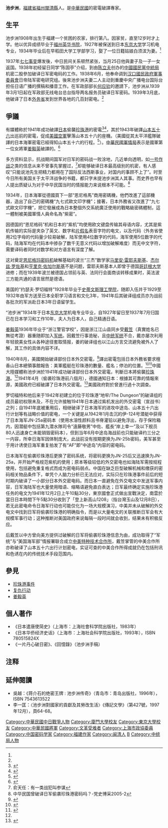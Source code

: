 '''池步洲'''{{BD|1908年|2月18日|2003年|2月4日|catIdx=Chi池}}，[[福建省|福建省]][[福州|福州]][[閩清縣|閩清縣]]人。是[[中華民國|中華民國]]的密電破譯專家。

==生平==
池步洲1908年出生于福建一个贫困的农家，排行第八。因家贫，直至12岁时才上学。他以优异成绩毕业于[[福州英华书院|福州英华书院]]，1927年被保送到日本[[东京大学|东京大学]]学习机电专业，1934年毕业后在早稻田大学工学部学习，娶了一位日籍姑娘白须滨为妻。<ref name="吴越"/>

1937年[[七七事变|七七事变]]爆发後，中日民间关系顿然紧张，当月25日他與妻子及一子一女返国。1938年初经留日同学“陈固亭”介绍，到由[[陈立夫|陈立夫]]创办的[[中國國民黨中央執行委員會調查統計局|中國國民黨中統局]]机密二股參加破译日军密电码的工作。1938年6月，他奉命调到[[汉口|汉口]][[國民政府軍事委員會|國民政府軍事委員會]]日帝陆军密电研究组。後來池步洲夫妻二人主动到重慶中央广播电台国际台担任日语广播的撰稿和播音工作。在军政部部长[[何应钦|何应钦]]的邀請下，池步洲从1939年3月1日起在军政部无线电台总台指导两名报务员破译日军密码。1939年3月底，他破译了日本[[日本外務省|外务省]]发到世界各地的几百封密电。<ref name="吴越"/>

==爭議==
有媒體称於1941年成功破譯[[日本|日本]]偷襲[[珍珠港|珍珠港]]的密電<ref name="吴越">{{cite news | url=http://news.ifeng.com/history/zhongguoxiandaishi/detail_2012_07/30/16402376_0.shtml | title=池步洲抗战破译日军密码 镇反中成罪行被逮捕判刑 | date=2012年7月30日 | work=文史天地 | author=吴越 | publisher=[[凤凰网|凤凰网]] | accessdate=2014年2月10日 | archive-date=2019年6月11日 | archive-url=https://web.archive.org/web/20190611155533/http://news.ifeng.com/history/zhongguoxiandaishi/detail_2012_07/30/16402376_0.shtml | dead-url=no }}</ref><ref>{{cite news | url=http://news.xinhuanet.com/theory/2010-05/17/c_12108859.htm | title=池步洲破译偷袭珍珠港密电及其它 | date=2010年5月17日 | work=[[北京日报|北京日报]] | publisher=[[新华网|新华网]] | accessdate=2014年2月10日 | archive-date=2016年12月27日 | archive-url=https://web.archive.org/web/20161227003122/http://news.xinhuanet.com/theory/2010-05/17/c_12108859.htm | dead-url=no }}</ref>，其於1943年破譯[[山本五十六|山本五十六]]出巡前的密電，促成[[美國空軍|美國空軍]]擊落山本五十六的座機。（美國從其太平洋艦隊破譯的日本海軍密電已經得知山本五十六的行程。<ref>{{Cite web | url=http://www.newyorker.com/magazine/2010/03/22/after-stevens | title=After Stevens | publisher=New Yorker | access-date=2016-12-13 | archive-date=2021-03-14 | archive-url=https://web.archive.org/web/20210314182603/https://www.newyorker.com/magazine/2010/03/22/after-stevens | dead-url=no }}{{en}}</ref>）。[[中華民國軍情局|中華民國軍情局]]表示是國軍第一位女將軍[[姜毅英|姜毅英]]破譯的。<ref>{{Cite news | url=http://news.ltn.com.tw/news/politics/breakingnews/1244729 | title=是誰破譯日襲珍珠港？ 我與中各執一詞 | date=2015-03-02 | newspaper=自由時報 | accessdate=2016-12-13 | archive-date=2019-06-11 | archive-url=https://web.archive.org/web/20190611202142/https://news.ltn.com.tw/news/politics/breakingnews/1244729 | dead-url=no }}</ref>

多方资料显示，抗战期间国军对日军的密码战一败涂地，几近单向透明，如[[一号作战|一号作战]]之类的信息从来不曾事先掌握过，<ref>俞天任：有一类战犯叫参谋</ref>却能够破译日本最高级别的机密，有人感叹“只能说池先生把精力都用在了国际反法西斯事业，对国内的事顾不上了”。时至今日所有美国关于太平洋战争的书籍，都只字未提池步洲其人其事。而史界也早有人提出质疑认为对于中华民国当时的情报能力来说根本不可能。<ref>中华民国曾破译日军偷袭珍珠港密码吗？-党史博采2005-2</ref>


1934年，日本海軍從德國買下一部“恩尼格馬”商用密碼機，他們改進了這部機器，造出了自己的密碼機“九七式歐文印字機”；接著，日本外務省又改進了“九七式歐文印字機”，把它發展成為日本整個外交系統廣泛使用的戰略級密碼體制，這一體制被美國軍情人員命名為“紫密”。

因德国的“恩尼格码”机和日本的“紫机”均使用欧文键盘传输其母语内容，尤其是紫机传输的实际是夹杂了英文、数字和[[片假名|片假名]]表音字符的电文，以及代码（外务省使用2位字母的代码量少较易破解，陆军使用4位数字的代码，海军使用5位数字的代码，陆海军均在代码本中掺杂了数千无意义代码以增加破解难度）而无中文字符，需要译码者同时对数学和对方语言有深度了解。

这对奠定[[恩尼格玛密码机|恩尼格玛密码机]]破解基础的波兰“三杰”数学家[[马里安·雷耶夫斯基|马里安·雷耶夫斯基]]、[[杰尔兹·罗佐基|杰尔兹·罗佐基]]和[[亨里克·佐加尔斯基|亨里克·佐加尔斯基]]不是问题，雷耶夫斯基本人即曾于德国[[哥廷根大学|哥廷根大学]]进修；而在1939年波兰被德国占领前与英、法同行会面商谈转移成果时，英法波三方能共通的语言居然是德语。

美国的“约瑟夫·罗切福特”1928年毕业于[[史蒂文斯理工學院|史蒂文斯理工學院]]，随即入伍并于1929至1932年由军方送至日本全职学习语言和文化3年，1941年后其破译组成员亦为战前各批次的军派赴日本3年日语留学生。

“池步洲”1934年于日本[[东京大学|东京大学]]机电专业毕业，自1927年留日至1937年7月归国已在日本学习和工作10年，夫人为日本人，自己精通日语。

[[姜毅英|姜毅英]]1936年毕业于“浙江警官学校”，因是浙江江山县同乡受[[戴笠|戴笠]]（真實姓名已無從考證）器重随即加入[[军统|军统]]。因戴笠行事诡秘，且[[中统|中统]][[军统|军统]]不合，戴亦屡次利用年轻貌美女性从各种途径套取情报，姜的破译组也以江山方言交流避免被外人了解，其工作的具体内容不详。

1940年8月，美國{{link-en|魔術計畫|Magic (cryptography)}}開始破译部份日本外交密電，<ref name="Gillon2011">{{cite book|author=Steven M. Gillon|title=''Pearl Harbor: FDR Leads the Nation Into War''|url=http://books.google.com/books?id=f9f61xq27dcC&pg=PT38|year=2011|publisher=Basic Books|isbn=978-0-465-02807-8|page=38|access-date=2014-02-11|archive-date=2014-06-27|archive-url=https://web.archive.org/web/20140627170016/http://books.google.com/books?id=f9f61xq27dcC&pg=PT38|dead-url=no}}</ref>譯出密電包括日本外務省要求檀香山日本總領事館報告：美軍艦艇在珍珠港的數量、艦名；停泊的位置。<ref>{{Cite web | url=http://www.historynet.com/the-spy-who-doomed-pearl-harbor.htm | title=''The Spy Who Doomed Pearl Harbor'' | author=Edward Savela | work=Quarterly Journal of Military History | access-date=2014-02-11 | archive-date=2021-01-28 | archive-url=https://web.archive.org/web/20210128083009/https://www.historynet.com/the-spy-who-doomed-pearl-harbor.htm | dead-url=no }}{{en}}</ref><ref>{{cite web | url=http://www.archives.gov/publications/prologue/1996/fall/butow.html | date=Fall 1996 | volume=28 | issue=3 | journal=Prologue | 6= | title=''How Roosevelt Attacked Japan at Pearl Harbor:Myth Masquerading as History'' | author=R.J.C. Butow | publisher=[[國家檔案和記錄管理局|國家檔案和記錄管理局]] | access-date=2014-02-11 | archive-date=2021-03-18 | archive-url=https://web.archive.org/web/20210318125639/https://www.archives.gov/publications/prologue/1996/fall/butow.html | dead-url=no }}{{en}}</ref>中國大陸媒體称池步洲於1941年成功破译部份日本外交密電，判斷日本將偷襲[[珍珠港|珍珠港]]。<ref name="吴越"/>1941年4月（偷袭珍珠港前八個月），德國通知日本：根據其可靠的情報來源，美國政府已經破譯了日本外交密電。<ref>{{Cite journal | title=The "Magic" Leak of 1941 and Japanese-American Relations | author=Ruth R. Harris | journal=Pacific Historical Review | volume=50 | issue=1 | date=Feb  1981 | pages=77-96 | publisher=University of California Press | doi=10.2307/3639339 | url=http://www.jstor.org/stable/3639339 | access-date=2016-12-13 | archive-date=2019-06-16 | archive-url=https://web.archive.org/web/20190616180617/https://www.jstor.org/stable/3639339 | dead-url=no }}{{en}}</ref>美國政府對於{{link-en|偷袭珍珠港預知陰謀論|Pearl Harbor advance-knowledge conspiracy theory}}曾進行過十次調查。

罗切福特和他后来于1942年初建立的位于珍珠港“地牢/The Dungeon”的破译组的成员最初权限未及，不在允许接触1941年日本通过紫机发出的外交密電（宣战书）之列；自1941年底被重用后，相继破译了日本海军的进攻中途岛、山本五十六出行计划等有战略价值的密电，一个关键是从1942年1月击沉的伊-124号潜艇中获得了日本海军JN-25a密码本（使用水溶性颜料且书脊灌铅以避免浮出，存于保险箱内，因潜艇中包括第九潜水隊司令“遠藤敬男”中佐、艦長“岸上幸一”及以下舰员80人迅速身亡未能销毁密码本），但到当年6月中途岛海战前也只能破译约三分之一内容，所幸日海军因体制庞大，此战前没有按期更换为JN-25b密码，美军甚至于用计诱使日海军重复拍发了有“AF”即“中途岛”内容的密电码。

日本海军在偷袭珍珠港后更换了密码系统，将密码更换为JN-25后又迅速换为JN-25a，并开始严格规范紫机的使用；原本等级较低的外交密电也如海陆军需按规程使用，包括避免重复格式而成为密电码弱点。中国在缺乏巨型破解机械和缴获的密码相关物品条件下，单凭个人脑力分析已无法应对，实际只在珍珠港事件前后的短时期内破译了一小部分日本外交密电码。而日本一直避免在外交电文中发送军事内容，日军海陆军也大量使用暗语、缩略语避免直白表达；日军最终确定实施珍珠港任务的电文为1941年12月2日上午10點30分，東京國會正式做出宣戰決定，南雲於當日日本時間下午5點30分收到了「登上新高山1208」（指台灣玉山及12月8日），若无此密电命令日海军行动也可能仅化为一场大规模演习，中美并未从破解的外交电文中找到日军将偷袭珍珠港的明确指令，而是以大量电文的关联推断日军会有大规模军事行动；这种推断对美国政府来说每隔一段时间就会收到，结果未有积极反应。

后戴笠以中方曾向美方提供过破解的日军将偷袭珍珠港信息为由，成功取得了“军统”与“美国海军部”情报署联合成立[[中美特种技术合作所|中美特种技术合作所]]，戴笠掌管的中美合作所亦称破译了山本五十六出行计划密电，实证可查的中美合作所得成就仍在包括刑讯和色诱在内的传统技术手段范围内。

== 參見 ==
* [[珍珠港事件|珍珠港事件]]
* [[复仇行动|复仇行动]]
* [[姜毅英|姜毅英]]

== 個人著作 ==
*《日本遣唐使简史》（上海市：上海社會科学院出版社，1983年）
*《日本华侨经济史话》（上海市：上海社会科学院出版社，1993年），ISBN 780515824X
*《一片丹心破日密》、《回憶錄》（池步洲手稿）
== 注释 ==
{{Reflist|2}}

== 延伸閱讀 ==
* 吳越：《蒋介石的绝密王牌 : 池步洲传奇》（青岛市：青岛出版社，1996年），ISBN 7543613522
* 李一匡：〈池步洲對國家的貢獻及其勞改生活〉《傳記文學》（第427號，1997年12月），頁64-68。

{{DEFAULTSORT:Chi池}}
[[Category:中華民國中日戰爭人物|Category:中華民國中日戰爭人物]]
[[Category:廈門大學校友|Category:廈門大學校友]]
[[Category:東京大學校友|Category:東京大學校友]]
[[Category:中華民國將軍|Category:中華民國將軍]]
[[Category:文革受难者|Category:文革受难者]]
[[Category:上海市政協委員|Category:上海市政協委員]]
[[Category:中国密码学家|Category:中国密码学家]]
[[Category:福建作家|Category:福建作家]]
[[Category:闽清人|Category:闽清人]]
[[Category:池姓|B]]
[[Category:中统局人物|Category:中统局人物]]